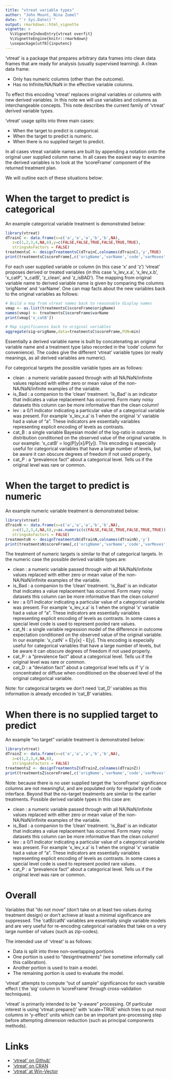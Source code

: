 ```yaml
---
title: "vtreat variable types"
author: "John Mount, Nina Zumel"
date: "`r Sys.Date()`"
output: rmarkdown::html_vignette
vignette: >
  %\VignetteIndexEntry{vtreat overfit}
  %\VignetteEngine{knitr::rmarkdown}
  \usepackage[utf8]{inputenc}
---
```


'vtreat' is a package that prepares arbitrary data frames into
clean data frames that are ready for analysis (usually supervised 
learning).  A clean data
frame:

- Only has numeric columns (other than the outcome).
- Has no Infinite/NA/NaN in the effective variable columns.

To effect this encoding 'vtreat' replaces original variables or columns with new
derived variables.  In this note we will use variables and columns as interchangeable
concepts.  This note describes the current family of 'vtreat' derived variable 
types.

'vtreat' usage splits into three main cases: 

  *  When the target to predict is categorical.
  *  When the target to predict is numeric.
  *  When there is no supplied target to predict.
  
In all cases vtreat variable names are built by appending a notation 
onto the original user supplied column name.  In all cases the easiest
way to examine the derived variables is to look at the 'scoreFrame' component
of the returned treatment plan.

We will outline each of these situations below:

# When the target to predict is categorical

An example categorical variable treatment is demonstrated below:

```r
library(vtreat)
dTrainC <- data.frame(x=c('a','a','a','b','b',NA),
   z=c(1,2,3,4,NA,6),y=c(FALSE,FALSE,TRUE,FALSE,TRUE,TRUE),
   stringsAsFactors = FALSE)
treatmentsC <- designTreatmentsC(dTrainC,colnames(dTrainC),'y',TRUE)
print(treatmentsC$scoreFrame[,c('origName','varName','code','varMoves','sig')])
```

For each user supplied variable or column (in this case 'x' and 'z') 'vtreat'
proposes derived or treated variables (in this case 'x\_lev\_x.a', 
'x\_lev\_x.b', 'x\_catP', 'x\_catB', 'z\_clean', and 'z\_isBAD').  The mapping
from original variable name to derived variable name is given by comparing the
columns 'origName' and 'varName'.  One can map facts about the new variables
back to the original variables as follows:

```r
# Build a map from vtreat names back to reasonable display names
vmap <- as.list(treatmentsC$scoreFrame$origName)
names(vmap) <- treatmentsC$scoreFrame$varName
print(vmap['x_catB'])

# Map significances back to original variables
aggregate(sig~origName,data=treatmentsC$scoreFrame,FUN=min)
```

Essentially a derived variable name is built by concatenating an original variable name and
a treatment type (also recorded in the 'code' column for convenience).  The codes
give the different 'vtreat' variable types (or really meanings, as all derived
variables are numeric).

For categorical targets the possible variable types are as follows:

  *  clean : a numeric variable passed through with all NA/NaN/infinite values replaced with either zero or mean value of the non-NA/NaN/infinite examples of the variable.
  *  is\_Bad : a companion to the 'clean' treatment.  'is\_Bad' is an indicator that indicates a value replacement has occurred.  Form many noisy datasets this column can be more informative than the clean column!
  *  lev : a 0/1 indicator indicating a particular value of a categorical variable was present.  For example 'x\_lev\_x.a' is 1 when the original 'x' variable had a value of "a".  These indicators are essentially variables representing explicit encoding of levels as contrasts.
  *  cat\_B : a single variable Bayesian model of the log-ratio in outcome distribution conditioned on the observed value of the original variable.  In our example: 'x\_catB' = log(P[y|x]/P[y]).  This encoding is especially useful for categorical variables that have a large number of levels, but be aware it can obscure degrees of freedom if not used properly.
  *  cat\_P : a "prevalence fact" about a categorical level.  Tells us if the original level was rare or common.

# When the target to predict is numeric

An example numeric variable treatment is demonstrated below:

```r
library(vtreat)
dTrainN <- data.frame(x=c('a','a','a','b','b',NA),
   z=c(1,2,3,4,NA,6),y=as.numeric(c(FALSE,FALSE,TRUE,FALSE,TRUE,TRUE)),
   stringsAsFactors = FALSE)
treatmentsN <- designTreatmentsN(dTrainN,colnames(dTrainN),'y')
print(treatmentsN$scoreFrame[,c('origName','varName','code','varMoves','sig')])
```

The treatment of numeric targets is similar to that of categorical targets.  In the numeric
case the possible derived variable types are:

  *  clean : a numeric variable passed through with all NA/NaN/infinite values replaced with either zero or mean value of the non-NA/NaN/infinite examples of the variable.
  *  is\_Bad : a companion to the 'clean' treatment.  'is\_Bad' is an indicator that indicates a value replacement has occurred.  Form many noisy datasets this column can be more informative than the clean column!
  *  lev : a 0/1 indicator indicating a particular value of a categorical variable was present.  For example 'x\_lev\_x.a' is 1 when the original 'x' variable had a value of "a".  These indicators are essentially variables representing explicit encoding of levels as contrasts.  In some cases a special level code is used to represent pooled rare values.
  *  cat\_N : a single variable regression model of the difference in outcome expectation conditioned on the observed value of the original variable.  In our example: 'x\_catN' = E[y|x] - E[y].  This encoding is especially useful for categorical variables that have a large number of levels, but be aware it can obscure degrees of freedom if not used properly.
  *  cat\_P : a "prevalence fact" about a categorical level.  Tells us if the original level was rare or common.
  *  cat\_D : a "deviation fact" about a categorical level tells us if 'y' is concentrated or diffuse when conditioned on the observed level of the original categorical variable.
  
Note: for categorical targets we don't need 'cat\_D' variables as this information is
already encoded in 'cat\_B' variables.


# When there is no supplied target to predict

An example "no target" variable treatment is demonstrated below:

```r
library(vtreat)
dTrainZ <- data.frame(x=c('a','a','a','b','b',NA),
   z=c(1,2,3,4,NA,6),
   stringsAsFactors = FALSE)
treatmentsZ <- designTreatmentsZ(dTrainZ,colnames(dTrainZ))
print(treatmentsZ$scoreFrame[,c('origName','varName','code','varMoves')])
```

Note: because there is no user supplied target the 'scoreFrame' significance
columns are not meaningful, and are populated only for regularity of 
code interface.  Beyond that the no-target treatments are similar to the earlier treatments.
Possible derived variable types in this case are:

  *  clean : a numeric variable passed through with all NA/NaN/infinite values replaced with either zero or mean value of the non-NA/NaN/infinite examples of the variable.
  *  is\_Bad : a companion to the 'clean' treatment.  'is\_Bad' is an indicator that indicates a value replacement has occurred.  Form many noisy datasets this column can be more informative than the clean column!
  *  lev : a 0/1 indicator indicating a particular value of a categorical variable was present.  For example 'x\_lev\_x.a' is 1 when the original 'x' variable had a value of "a".  These indicators are essentially variables representing explicit encoding of levels as contrasts. In some cases a special level code is used to represent pooled rare values.
  *  cat\_P : a "prevalence fact" about a categorical level.  Tells us if the original level was rare or common.

# Overall

Variables that "do not move" (don't take on at least two values during treatment design)
or don't achieve at least a minimal significance are suppressed.  The 'catB/catN' variables
are essentially single variable models and are very useful for re-encoding categorical
variables that take on a very large number of values (such as zip-codes).

The intended use of 'vtreat' is as follows:

  *  Data is split into three non-overlapping portions
  *  One portion is used to "designtreatments" (we sometime informally call this calibration).
  *  Another portion is used to train a model.
  *  The remaining portion is used to evaluate the model.
  
'vtreat' attempts to compute "out of sample" significances for each varaible effect (
the 'sig' column in 'scoreFrame' through cross-validation techniques).
  
'vtreat' is primarily intended to be "y-aware" processing.  Of particular interest is
using 'vtreat::prepare()' with 'scale=TRUE' which tries to put most columns in 'y-effect'
units which can be an important pre-processing step before attempting dimension reduction
(such as principal components methods).

# Links

  *  ['vtreat' on Github'](https://github.com/WinVector/vtreat)
  *  ['vtreat' on CRAN](https://cran.r-project.org/package=vtreat)
  *  ['vtreat' at Win-Vector](http://www.win-vector.com/blog/tag/variable-treatment/)


